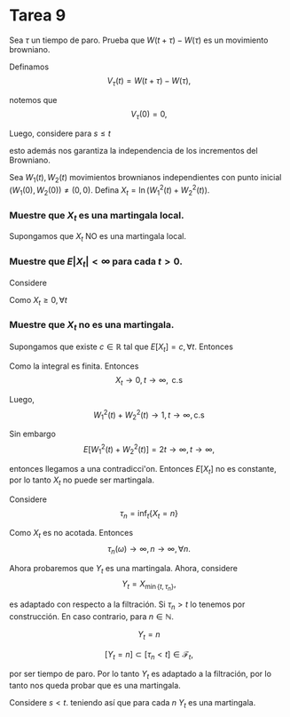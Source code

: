 # Tarea 9

:::{exr-1}
Sea $\tau$ un tiempo de paro. Prueba que $W\left(t+\tau\right)-W\left(\tau\right)$
es un movimiento browniano. 
:::

Definamos 
$$
V_{\tau}\left(t\right)=W\left(t+\tau\right)-W\left(\tau\right),
$$

notemos que 
$$
V_{\tau}\left(0\right)=0,
$$

Luego, considere para $s\leq t$
\begin{align*}
V_{\tau}\left(t\right)-V_{\tau}\left(s\right) & =W\left(t+\tau\right)-W\left(\tau\right)-\left[W\left(s+\tau\right)-W\left(\tau\right)\right]\\
 & =W\left(t+\tau\right)-W\left(s+\tau\right)\sim N\left(0,t-s\right),
\end{align*}

esto además nos garantiza la independencia de los incrementos del
Browniano. 

::: {exr-1}
Sea $W_{1}\left(t\right),W_{2}\left(t\right)$ movimientos brownianos
independientes con punto inicial $\left(W_{1}\left(0\right),W_{2}\left(0\right)\right)\neq\left(0,0\right)$.
Defina $X_{t}=\ln\left(W_{1}^{2}\left(t\right)+W_{2}^{2}\left(t\right)\right).$
:::

### Muestre que $X_{t}$ es una martingala local.

Supongamos que $X_{t}$ NO es una martingala local. 

### Muestre que $E\left|X_{t}\right|<\infty$ para cada $t>0$.

Considere 
\begin{align*}
X_{t} & =\ln\left(W_{1}^{2}\left(t\right)+W_{2}^{2}\left(t\right)\right),\\
\exp\left(X_{t}\right) & =W_{1}^{2}\left(t\right)+W_{2}^{2}\left(t\right).
\end{align*}

\begin{align*}
E\left[\exp\left(X_{t}\right)\right] & =E\left[W_{1}^{2}\left(t\right)\right]+E\left[W_{2}^{2}\left(t\right)\right]\\
 & =2t,
\end{align*}

Como $X_{t}\geq0,\forall t$ 
\begin{align*}
X_{t} & \le\exp\left(X_{t}\right)\\
E\left[X_{t}\right] & \leq2t<\infty,\forall t
\end{align*}


### Muestre que $X_{t}$ no es una martingala.

Supongamos que existe $c\in\mathbb{R}$ tal que $E\left[X_{t}\right]=c,\forall t$.
Entonces 
\begin{align*}
E\left[\ln\left(W_{1}^{2}\left(t\right)+W_{2}^{2}\left(t\right)\right)\right] & =c\\
\int_{0}^{\infty}\ln\left(W_{1}^{2}\left(t\right)+W_{2}^{2}\left(t\right)\right)\mathrm{d}\mathcal{P} & =c,
\end{align*}

Como la integral es finita. Entonces 
$$
X_{t}\to0,t\to\infty,\text{ c.s}
$$

Luego, 
$$
W_{1}^{2}\left(t\right)+W_{2}^{2}\left(t\right)\to1,t\to\infty,\text{c.s}
$$

Sin embargo 
$$
E\left[W_{1}^{2}\left(t\right)+W_{2}^{2}\left(t\right)\right]=2t\to\infty,t\to\infty,
$$

entonces llegamos a una contradicci\'on. Entonces $E\left[X_{t}\right]$
no es constante, por lo tanto $X_{t}$ no puede ser martingala. 

Considere 
$$
\tau_{n}=\inf_{t}\left\{ X_{t}=n\right\} 
$$

Como $X_{t}$ es no acotada. Entonces 
$$
\tau_{n}\left(\omega\right)\to\infty,n\to\infty,\forall n.
$$

Ahora probaremos que $Y_t$ es una martingala. Ahora, considere 
$$
Y_{t}=X_{\min\left\{ t,\tau_{n}\right\} },
$$

es adaptado con respecto a la filtración. Si $\tau_{n}>t$ lo tenemos
por construcción. En caso contrario, para $n\in\mathbb{N}$. 

$$
Y_{t}=n
$$

$$
\left[Y_{t}=n\right]\subset\left[\tau_{n}<t\right]\in\mathcal{F}_{t},
$$

por ser tiempo de paro. Por lo tanto $Y_{t}$ es adaptado a la filtración,
por lo tanto nos queda probar que es una martingala. 

Considere $s<t$. 
\begin{align*}
E\left[Y_{t}\mid\mathcal{F}_{s}\right] & =E\left[X_{\min\left\{ t,\tau_{n}\right\} }\mid\mathcal{F}_{s}\right]\\
 & =E\left[X_{t}1_{[t<\tau_{n}]}\left(t\right)\mid\mathcal{F}_{s}\right]+E\left[X_{t}1_{\left[\tau_{n}\leq t\right]}\left(t\right)\mid\mathcal{F}_{s}\right]\\
 & =E\left[X_{s}1_{[s<\tau_{n}]}\left(t\right)\mid\mathcal{F}_{s}\right]+E\left[X_{\tau_{n}}1_{\left[\tau_{n}\leq t\right]}\left(t\right)\mid\mathcal{F}_{s}\right]\\
 & =X_{s}1_{[s<\tau_{n}]}\left(t\right)+X_{\tau_{n}}1_{\left[\tau_{n}\leq s\right]}\left(s\right)\\
 & =Y_{s},
\end{align*}
teniendo así que para cada $n$ $Y_{t}$ es una martingala. 

